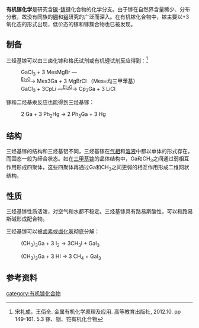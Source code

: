 '''有机镓化学'''是研究含[[碳|碳]]-[[镓|镓]]键化合物的化学分支。由于镓在自然界含量稀少、分布分散，故没有同族的[[硼|硼]]和[[铝|铝]]研究的广泛而深入。在有机镓化合物中，镓主要以+3氧化态的形式出现，低价态的镓和镓簇合物也已被发现。

==制备==
三烃基镓可以由三卤化镓和格氏试剂或有机锂试剂反应得到：<ref>宋礼成，王佰全. 金属有机化学原理及应用. 高等教育出版社, 2012.10. pp 149-161. 5.3 镓、铟、铊有机化合物</ref>
: GaCl<sub>3</sub> + 3 MesMgBr —<sup><u>Et<sub>2</sub>O</u></sup>→ Mes3Ga + 3 MgBrCl （Mes=均三甲苯基）
: GaCl<sub>3</sub> + 3CpLi —<sup><u>Et<sub>2</sub>O</u></sup>→ Cp<sub>3</sub>Ga + 3 LiCl

镓和二烃基汞反应也能得到三烃基镓：
: 2 Ga + 3 Ph<sub>2</sub>Hg → 2 Ph<sub>3</sub>Ga + 3 Hg

==结构==
三烃基镓的结构和三烃基铝不同，三烃基镓在[[气相|气相]]和[[溶液|溶液]]中都以单体的形式存在，而固态一般为缔合状态。如在[[三甲基镓|三甲基镓]]的晶体结构中，Ga和CH<sub>3</sub>之间通过弱相互作用形成四聚体，这些四聚体再通过Ga和CH<sub>3</sub>之间更弱的相互作用形成二维网状结构。

==性质==
三烃基镓性质活泼，对空气和水都不稳定。三烃基镓具有路易斯酸性，可以和路易斯碱形成配合物。

三烃基镓可以被[[卤素|卤素]]或[[卤化氢|卤化氢]]彻底分解：
: (CH<sub>3</sub>)<sub>3</sub>Ga + 3 I<sub>2</sub> → 3CH<sub>3</sub>I + GaI<sub>3</sub>

: (CH<sub>3</sub>)<sub>3</sub>Ga + 3 HI → 3 CH<sub>4</sub> + GaI<sub>3</sub>
==参考资料==
{{reflist}}

{{含碳化合物}}

[[category:有机镓化合物|category:有机镓化合物]]